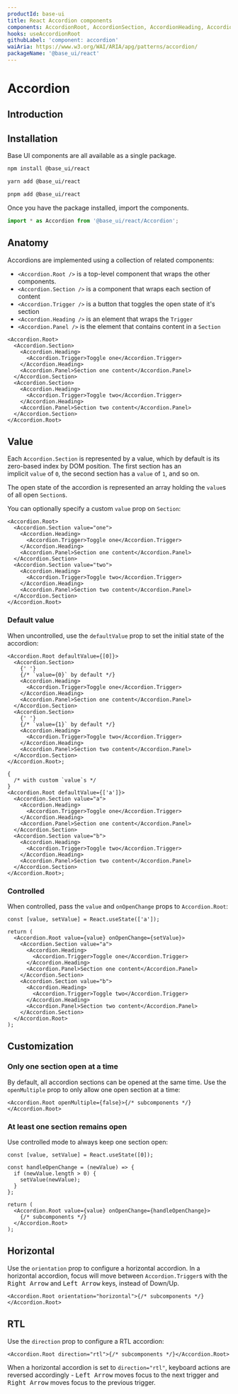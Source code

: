 ```yaml
---
productId: base-ui
title: React Accordion components
components: AccordionRoot, AccordionSection, AccordionHeading, AccordionTrigger, AccordionPanel
hooks: useAccordionRoot
githubLabel: 'component: accordion'
waiAria: https://www.w3.org/WAI/ARIA/apg/patterns/accordion/
packageName: '@base_ui/react'
---
```


# Accordion

<Description />

<ComponentLinkHeader design={false} />

## Introduction

<Demo demo="UnstyledAccordionIntroduction" defaultCodeOpen="false" bg="gradient" />

## Installation

Base UI components are all available as a single package.

<codeblock storageKey="package-manager">

```bash npm
npm install @base_ui/react
```

```bash yarn
yarn add @base_ui/react
```

```bash pnpm
pnpm add @base_ui/react
```

</codeblock>

Once you have the package installed, import the components.

```ts
import * as Accordion from '@base_ui/react/Accordion';
```

## Anatomy

Accordions are implemented using a collection of related components:

- `<Accordion.Root />` is a top-level component that wraps the other components.
- `<Accordion.Section />` is a component that wraps each section of content
- `<Accordion.Trigger />` is a button that toggles the open state of it's section
- `<Accordion.Heading />` is an element that wraps the `Trigger`
- `<Accordion.Panel />` is the element that contains content in a `Section`

```tsx
<Accordion.Root>
  <Accordion.Section>
    <Accordion.Heading>
      <Accordion.Trigger>Toggle one</Accordion.Trigger>
    </Accordion.Heading>
    <Accordion.Panel>Section one content</Accordion.Panel>
  </Accordion.Section>
  <Accordion.Section>
    <Accordion.Heading>
      <Accordion.Trigger>Toggle two</Accordion.Trigger>
    </Accordion.Heading>
    <Accordion.Panel>Section two content</Accordion.Panel>
  </Accordion.Section>
</Accordion.Root>
```

## Value

Each `Accordion.Section` is represented by a value, which by default is its zero-based index by DOM position.
The first section has an implicit `value` of `0`, the second section has a `value` of `1`, and so on.

The open state of the accordion is represented an array holding the `value`s of all open `Section`s.

You can optionally specify a custom `value` prop on `Section`:

```tsx
<Accordion.Root>
  <Accordion.Section value="one">
    <Accordion.Heading>
      <Accordion.Trigger>Toggle one</Accordion.Trigger>
    </Accordion.Heading>
    <Accordion.Panel>Section one content</Accordion.Panel>
  </Accordion.Section>
  <Accordion.Section value="two">
    <Accordion.Heading>
      <Accordion.Trigger>Toggle two</Accordion.Trigger>
    </Accordion.Heading>
    <Accordion.Panel>Section two content</Accordion.Panel>
  </Accordion.Section>
</Accordion.Root>
```

### Default value

When uncontrolled, use the `defaultValue` prop to set the initial state of the accordion:

```tsx
<Accordion.Root defaultValue={[0]}>
  <Accordion.Section>
    {' '}
    {/* `value={0}` by default */}
    <Accordion.Heading>
      <Accordion.Trigger>Toggle one</Accordion.Trigger>
    </Accordion.Heading>
    <Accordion.Panel>Section one content</Accordion.Panel>
  </Accordion.Section>
  <Accordion.Section>
    {' '}
    {/* `value={1}` by default */}
    <Accordion.Heading>
      <Accordion.Trigger>Toggle two</Accordion.Trigger>
    </Accordion.Heading>
    <Accordion.Panel>Section two content</Accordion.Panel>
  </Accordion.Section>
</Accordion.Root>;

{
  /* with custom `value`s */
}
<Accordion.Root defaultValue={['a']}>
  <Accordion.Section value="a">
    <Accordion.Heading>
      <Accordion.Trigger>Toggle one</Accordion.Trigger>
    </Accordion.Heading>
    <Accordion.Panel>Section one content</Accordion.Panel>
  </Accordion.Section>
  <Accordion.Section value="b">
    <Accordion.Heading>
      <Accordion.Trigger>Toggle two</Accordion.Trigger>
    </Accordion.Heading>
    <Accordion.Panel>Section two content</Accordion.Panel>
  </Accordion.Section>
</Accordion.Root>;
```

### Controlled

When controlled, pass the `value` and `onOpenChange` props to `Accordion.Root`:

```tsx
const [value, setValue] = React.useState(['a']);

return (
  <Accordion.Root value={value} onOpenChange={setValue}>
    <Accordion.Section value="a">
      <Accordion.Heading>
        <Accordion.Trigger>Toggle one</Accordion.Trigger>
      </Accordion.Heading>
      <Accordion.Panel>Section one content</Accordion.Panel>
    </Accordion.Section>
    <Accordion.Section value="b">
      <Accordion.Heading>
        <Accordion.Trigger>Toggle two</Accordion.Trigger>
      </Accordion.Heading>
      <Accordion.Panel>Section two content</Accordion.Panel>
    </Accordion.Section>
  </Accordion.Root>
);
```

## Customization

### Only one section open at a time

By default, all accordion sections can be opened at the same time. Use the `openMultiple` prop to only allow one open section at a time:

```tsx
<Accordion.Root openMultiple={false}>{/* subcomponents */}</Accordion.Root>
```

### At least one section remains open

Use controlled mode to always keep one section open:

```tsx
const [value, setValue] = React.useState([0]);

const handleOpenChange = (newValue) => {
  if (newValue.length > 0) {
    setValue(newValue);
  }
};

return (
  <Accordion.Root value={value} onOpenChange={handleOpenChange}>
    {/* subcomponents */}
  </Accordion.Root>
);
```

## Horizontal

Use the `orientation` prop to configure a horizontal accordion. In a horizontal accordion, focus will move between `Accordion.Trigger`s with the <kbd class="key">Right Arrow</kbd> and <kbd class="key">Left Arrow</kbd> keys, instead of Down/Up.

```tsx
<Accordion.Root orientation="horizontal">{/* subcomponents */}</Accordion.Root>
```

## RTL

Use the `direction` prop to configure a RTL accordion:

```tsx
<Accordion.Root direction="rtl">{/* subcomponents */}</Accordion.Root>
```

When a horizontal accordion is set to `direction="rtl"`, keyboard actions are reversed accordingly - <kbd class="key">Left Arrow</kbd> moves focus to the next trigger and <kbd class="key">Right Arrow</kbd> moves focus to the previous trigger.
